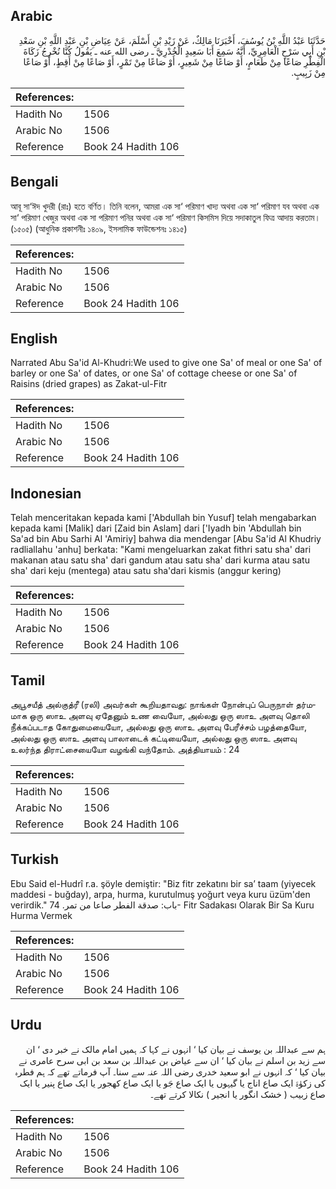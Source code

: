 ## Arabic


<div dir="rtl" lang="ar" style={{fontSize:'larger',backgroundColor:'#f8f9fa',padding:20}}>
حَدَّثَنَا عَبْدُ اللَّهِ بْنُ يُوسُفَ، أَخْبَرَنَا مَالِكٌ، عَنْ زَيْدِ بْنِ أَسْلَمَ، عَنْ عِيَاضِ بْنِ عَبْدِ اللَّهِ بْنِ سَعْدِ بْنِ أَبِي سَرْحٍ الْعَامِرِيِّ، أَنَّهُ سَمِعَ أَبَا سَعِيدٍ الْخُدْرِيَّ ـ رضى الله عنه ـ يَقُولُ كُنَّا نُخْرِجُ زَكَاةَ الْفِطْرِ صَاعًا مِنْ طَعَامٍ، أَوْ صَاعًا مِنْ شَعِيرٍ، أَوْ صَاعًا مِنْ تَمْرٍ، أَوْ صَاعًا مِنْ أَقِطٍ، أَوْ صَاعًا مِنْ زَبِيبٍ‏.‏
</div>
<div style={{backgroundColor:'#f8f9fa',padding:20, marginBottom: 10}}><table> <thead> <tr> <th>References:</th> <th></th> </tr> </thead> <tbody><tr><td>Hadith No</td><td>1506</td></tr><tr><td>Arabic No</td><td>1506</td></tr><tr><td>Reference</td><td>Book 24 Hadith 106</td></tr></tbody></table></div>

## Bengali


<div dir="ltr" lang="bn" style={{fontSize:'larger',backgroundColor:'#f8f9fa',padding:20}}>
আবূ সা‘ঈদ খুদরী (রাঃ) হতে বর্ণিত। তিনি বলেন, আমরা এক সা‘ পরিমাণ খাদ্য অথবা এক সা‘ পরিমাণ যব অথবা এক সা‘ পরিমাণ খেজুর অথবা এক সা পরিমাণ পনির অথবা এক সা‘ পরিমাণ কিসমিস দিয়ে সদাকাতুল ফিত্র আদায় করতাম। (১৫০৫) (আধুনিক প্রকাশনীঃ ১৪০৯, ইসলামিক ফাউন্ডেশনঃ ১৪১৫)
</div>
<div style={{backgroundColor:'#f8f9fa',padding:20, marginBottom: 10}}><table> <thead> <tr> <th>References:</th> <th></th> </tr> </thead> <tbody><tr><td>Hadith No</td><td>1506</td></tr><tr><td>Arabic No</td><td>1506</td></tr><tr><td>Reference</td><td>Book 24 Hadith 106</td></tr></tbody></table></div>

## English


<div dir="ltr" lang="en" style={{fontSize:'larger',backgroundColor:'#f8f9fa',padding:20}}>
Narrated Abu Sa'id Al-Khudri:We used to give one Sa' of meal or one Sa' of barley or one Sa' of dates, or one Sa' of cottage cheese or one Sa' of Raisins (dried grapes) as Zakat-ul-Fitr
</div>
<div style={{backgroundColor:'#f8f9fa',padding:20, marginBottom: 10}}><table> <thead> <tr> <th>References:</th> <th></th> </tr> </thead> <tbody><tr><td>Hadith No</td><td>1506</td></tr><tr><td>Arabic No</td><td>1506</td></tr><tr><td>Reference</td><td>Book 24 Hadith 106</td></tr></tbody></table></div>

## Indonesian


<div dir="ltr" lang="id" style={{fontSize:'larger',backgroundColor:'#f8f9fa',padding:20}}>
Telah menceritakan kepada kami ['Abdullah bin Yusuf] telah mengabarkan kepada kami [Malik] dari [Zaid bin Aslam] dari ['Iyadh bin 'Abdullah bin Sa'ad bin Abu Sarhi Al 'Amiriy] bahwa dia mendengar [Abu Sa'id Al Khudriy radliallahu 'anhu] berkata: "Kami mengeluarkan zakat fithri satu sha' dari makanan atau satu sha' dari gandum atau satu sha' dari kurma atau satu sha' dari keju (mentega) atau satu sha'dari kismis (anggur kering)
</div>
<div style={{backgroundColor:'#f8f9fa',padding:20, marginBottom: 10}}><table> <thead> <tr> <th>References:</th> <th></th> </tr> </thead> <tbody><tr><td>Hadith No</td><td>1506</td></tr><tr><td>Arabic No</td><td>1506</td></tr><tr><td>Reference</td><td>Book 24 Hadith 106</td></tr></tbody></table></div>

## Tamil


<div dir="ltr" lang="ta" style={{fontSize:'larger',backgroundColor:'#f8f9fa',padding:20}}>
அபூசயீத் அல்குத்ரீ (ரலி) அவர்கள் கூறியதாவது: நாங்கள் நோன்புப் பெருநாள் தர்மமாக ஒரு ஸாஉ அளவு ஏதேனும் உண வையோ, அல்லது ஒரு ஸாஉ அளவு தொலி நீக்கப்படாத கோதுமையையோ, அல்லது ஒரு ஸாஉ அளவு பேரீச்சம் பழத்தையோ, அல்லது ஒரு ஸாஉ அளவு பாலாடைக் கட்டியையோ, அல்லது ஒரு ஸாஉ அளவு உலர்ந்த திராட்சையையோ வழங்கி வந்தோம். அத்தியாயம் : 24
</div>
<div style={{backgroundColor:'#f8f9fa',padding:20, marginBottom: 10}}><table> <thead> <tr> <th>References:</th> <th></th> </tr> </thead> <tbody><tr><td>Hadith No</td><td>1506</td></tr><tr><td>Arabic No</td><td>1506</td></tr><tr><td>Reference</td><td>Book 24 Hadith 106</td></tr></tbody></table></div>

## Turkish


<div dir="ltr" lang="tr" style={{fontSize:'larger',backgroundColor:'#f8f9fa',padding:20}}>
Ebu Said el-Hudrî r.a. şöyle demiştir: "Biz fitr zekatını bir sa’ taam (yiyecek maddesi - buğday), arpa, hurma, kurutulmuş yoğurt veya kuru üzüm'den verirdik." باب: صدقة الفطر صاعا من تمر. 74- Fitr Sadakası Olarak Bir Sa Kuru Hurma Vermek
</div>
<div style={{backgroundColor:'#f8f9fa',padding:20, marginBottom: 10}}><table> <thead> <tr> <th>References:</th> <th></th> </tr> </thead> <tbody><tr><td>Hadith No</td><td>1506</td></tr><tr><td>Arabic No</td><td>1506</td></tr><tr><td>Reference</td><td>Book 24 Hadith 106</td></tr></tbody></table></div>

## Urdu


<div dir="rtl" lang="ur" style={{fontSize:'larger',backgroundColor:'#f8f9fa',padding:20}}>
ہم سے عبداللہ بن یوسف نے بیان کیا ‘ انہوں نے کہا کہ ہمیں امام مالک نے خبر دی ‘ ان سے زید بن اسلم نے بیان کیا ‘ ان سے عیاض بن عبداللہ بن سعد بن ابی سرح عامری نے بیان کیا ‘ کہ انہوں نے ابو سعید خدری رضی اللہ عنہ سے سنا۔ آپ فرماتے تھے کہ ہم فطرہ کی زکوٰۃ ایک صاع اناج یا گیہوں یا ایک صاع جَو یا ایک صاع کھجور یا ایک صاع پنیر یا ایک صاع زبیب ( خشک انگور یا انجیر ) نکالا کرتے تھے۔
</div>
<div style={{backgroundColor:'#f8f9fa',padding:20, marginBottom: 10}}><table> <thead> <tr> <th>References:</th> <th></th> </tr> </thead> <tbody><tr><td>Hadith No</td><td>1506</td></tr><tr><td>Arabic No</td><td>1506</td></tr><tr><td>Reference</td><td>Book 24 Hadith 106</td></tr></tbody></table></div>